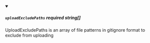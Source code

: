 
<details className="config-field" data-expandable="false" open>
<summary>

##### `uploadExcludePaths` <span class="config-field-required" data-required="false">required</span> <span class="config-field-type">string[]</span> <span class="config-field-default"></span>

UploadExcludePaths is an array of file patterns in gitignore format to exclude from uploading

</summary>



</details>
